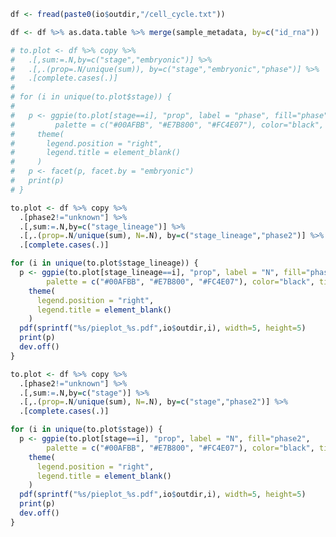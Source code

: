 <!-- Load pre-computed results -->
```r
df <- fread(paste0(io$outdir,"/cell_cycle.txt"))
```


<!-- Plot proportion of cell cycle states per lineage -->

```r
df <- df %>% as.data.table %>% merge(sample_metadata, by=c("id_rna"))
```

```r
# to.plot <- df %>% copy %>%
#   .[,sum:=.N,by=c("stage","embryonic")] %>%
#   .[,.(prop=.N/unique(sum)), by=c("stage","embryonic","phase")] %>%
#   .[complete.cases(.)]
# 
# for (i in unique(to.plot$stage)) {
#   
#   p <- ggpie(to.plot[stage==i], "prop", label = "phase", fill="phase",
#         palette = c("#00AFBB", "#E7B800", "#FC4E07"), color="black", title=i) +
#     theme(
#       legend.position = "right",
#       legend.title = element_blank()
#     )
#   p <- facet(p, facet.by = "embryonic")
#   print(p)
# }
```

```r
to.plot <- df %>% copy %>%
  .[phase2!="unknown"] %>%
  .[,sum:=.N,by=c("stage_lineage")] %>%
  .[,.(prop=.N/unique(sum), N=.N), by=c("stage_lineage","phase2")] %>%
  .[complete.cases(.)]

for (i in unique(to.plot$stage_lineage)) {
  p <- ggpie(to.plot[stage_lineage==i], "prop", label = "N", fill="phase2",
        palette = c("#00AFBB", "#E7B800", "#FC4E07"), color="black", title=i) +
    theme(
      legend.position = "right",
      legend.title = element_blank()
    )
  pdf(sprintf("%s/pieplot_%s.pdf",io$outdir,i), width=5, height=5)
  print(p)
  dev.off()
}
```

```r
to.plot <- df %>% copy %>%
  .[phase2!="unknown"] %>%
  .[,sum:=.N,by=c("stage")] %>%
  .[,.(prop=.N/unique(sum), N=.N), by=c("stage","phase2")] %>%
  .[complete.cases(.)]

for (i in unique(to.plot$stage)) {
  p <- ggpie(to.plot[stage==i], "prop", label = "N", fill="phase2",
        palette = c("#00AFBB", "#E7B800", "#FC4E07"), color="black", title=i) +
    theme(
      legend.position = "right",
      legend.title = element_blank()
    )
  pdf(sprintf("%s/pieplot_%s.pdf",io$outdir,i), width=5, height=5)
  print(p)
  dev.off()
}
```
